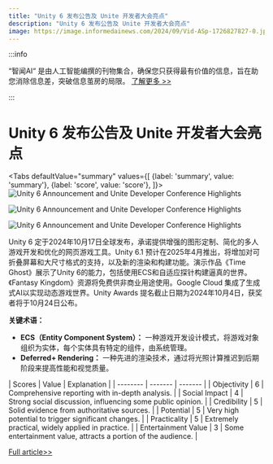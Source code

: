 ```yaml
---
title: "Unity 6 发布公告及 Unite 开发者大会亮点"
description: "Unity 6 发布公告及 Unite 开发者大会亮点"
image: https://image.informedainews.com/2024/09/Vid-ASp-1726827827-0.jpg
---
```



:::info

“智闻AI“ 是由人工智能编撰的刊物集合，确保您只获得最有价值的信息，旨在助您消除信息差，突破信息茧房的局限。  [了解更多 >>](/)

:::

# Unity 6 发布公告及 Unite 开发者大会亮点


<Tabs
	defaultValue="summary"
	values={[
	{label: 'summary', value: 'summary'},
	{label: 'score', value: 'score'},
]}>
<TabItem value="summary">
<img
  src="https://image.informedainews.com/2024/09/Vid-ASp-1726827827-0.jpg"
  alt="Unity 6 Announcement and Unite Developer Conference Highlights"
/>

<img
  src="https://image.informedainews.com/2024/09/Vid-IuI-1726827827-1.jpg"
  alt="Unity 6 Announcement and Unite Developer Conference Highlights"
/>

<img
  src="https://image.informedainews.com/2024/09/Vid-lRL-1726827827-2.jpg"
  alt="Unity 6 Announcement and Unite Developer Conference Highlights"
/>



Unity 6 定于2024年10月17日全球发布，承诺提供增强的图形定制、简化的多人游戏开发和优化的网页游戏工具。Unity 6.1 预计在2025年4月推出，将增加对可折叠屏幕和大尺寸格式的支持，以及新的渲染和构建功能。演示作品《Time Ghost》展示了Unity 6的能力，包括使用ECS和自适应探针构建逼真的世界。《Fantasy Kingdom》资源将免费供非商业用途使用。Google Cloud 集成了生成式AI以实现动态游戏世界。Unity Awards 提名截止日期为2024年10月4日，获奖者将于10月24日公布。

**关键术语：**
- **ECS（Entity Component System）：** 一种游戏开发设计模式，将游戏对象组织为实体，每个实体具有特定的组件，由系统管理。
- **Deferred+ Rendering：** 一种先进的渲染技术，通过将光照计算推迟到后期阶段来提高性能和视觉质量。
</TabItem>
<TabItem value="score">
	| Scores     | Value   | Explanation |
	| -------- | ------- | ------- |
	| Objectivity  | 6    | Comprehensive reporting with in-depth analysis.    |
	| Social Impact | 4     | Strong social discussion, influencing some public opinion.    |
	| Credibility    | 5    | Solid evidence from authoritative sources.    |
	| Potential    | 5    | Very high potential to trigger significant changes.    |
	| Practicality    | 5    | Extremely practical, widely applied in practice.    |
	| Entertainment Value    | 3    | Some entertainment value, attracts a portion of the audience.    |
</TabItem>
</Tabs>

[Full article>>](https://www.gcores.com/articles/188505)
